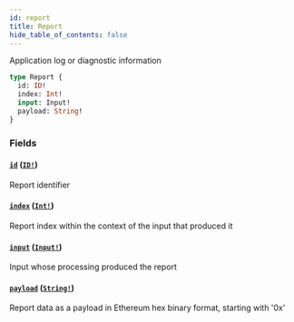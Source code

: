 ```yaml
---
id: report
title: Report
hide_table_of_contents: false
---
```



Application log or diagnostic information

```graphql
type Report {
  id: ID!
  index: Int!
  input: Input!
  payload: String!
}
```


### Fields

#### [`id`](#) ([`ID!`](/cartesi-rollups/api/graphql/scalars/id))

Report identifier


#### [`index`](#) ([`Int!`](/cartesi-rollups/api/graphql/scalars/int))

Report index within the context of the input that produced it


#### [`input`](#) ([`Input!`](/cartesi-rollups/api/graphql/objects/input))

Input whose processing produced the report


#### [`payload`](#) ([`String!`](/cartesi-rollups/api/graphql/scalars/string))

Report data as a payload in Ethereum hex binary format, starting with '0x'




